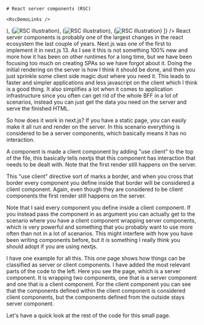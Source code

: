 
<TwoColumns>
  <Column className="flex flex-col justify-center items-center gap-4">
  
    # React server components (RSC)

    <RscDemoLinks />
  </Column>

  <Column className="flex flex-row justify-center items-center">
    <ImageSwitch images={[
      (<Image key={RSC1.src} src={RSC1} alt="RSC illustration"/>),
      (<Image key={RSC2.src} src={RSC2} alt="RSC illustration"/>),
      (<Image key={RSC3.src} src={RSC3} alt="RSC illustration"/>),
      (<Image key={RSC4.src} src={RSC4} alt="RSC illustration"/>)
    ]} />
  </Column>
</TwoColumns>


<Notes>
React server components is probably one of the largest changes in the react ecosystem the last couple of years. Next.js was one of the first to implement it in next.js 13. As I see it this is not something 100% new and more how it has been on other runtimes for a long time, but we have been focusing too much on creating SPAs so we have forgot about it. Doing the initial rendering on the server is how I think it should be done, and then you just sprinkle some client side magic dust where you need it. This leads to faster and simpler applications and less javascript on the client which I think is a good thing. It also simplifies a lot when it comes to application infrastructure since you often can get rid of the whole BFF in a lot of scenarios, instead you can just get the data you need on the server and serve the finished HTML.

So how does it work in next.js? If you have a static page, you can easily make it all run and render on the server. In this scenario everything is considered to be a server components, which basically means it has no interaction.

A component is made a client component by adding "use client" to the top of the file, this basically tells nextjs that this component has interaction that needs to be dealt with. Note that the first render still happens on the server.

This "use client" directive sort of marks a border, and when you cross that border every component you define inside that border will be considered a client component. Again, even though they are considered to be client components the first render still happens on the server.

Note that I said every component you define inside a client component. If you instead pass the component in as argument you can actually get to the scenario where you have a client component wrapping server components, which is very powerful and something that you probably want to use more often than not in a lot of scenarios. This might interfere with how you have been writing components before, but it is something I really think you should adopt if you are using nextjs.

I have one example for all this. This one page shows how things can be classified as server or client components. I have added the most relevant parts of the code to the left. Here you see the page, which is a server component. It is wrapping two components, one that is a server component and one that is a client component. For the client component you can see that the components defined within the client component is considered client components, but the components defined from the outside stays server component.

Let's have a quick look at the rest of the code for this small page.
</Notes>
